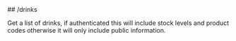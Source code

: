 
<MethodPill method="get" />
## /drinks

Get a list of drinks, if authenticated this will include stock levels and product codes otherwise it will only include public information.
